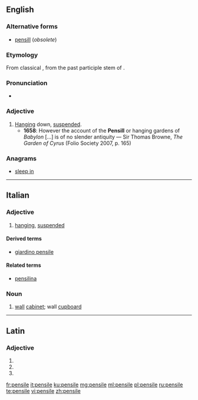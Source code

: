 ==English==

===Alternative forms===
* [[pensill]] (''obsolete'')

===Etymology===
From classical {{etyl|la|en}} {{m|la|pensilis}}, from the past participle stem of {{m|la|pendere||to hang}}.

===Pronunciation===
* {{IPA|/ˈpɛnsaɪl/|lang=en}}

===Adjective===
{{en-adj}}

# [[hanging|Hanging]] down, [[suspended]].
#* '''1658''': However the account of the '''Pensill''' or hanging gardens of ''Babylon'' [...] is of no slender antiquity — Sir Thomas Browne, ''The Garden of Cyrus'' (Folio Society 2007, p. 165)

===Anagrams===
* [[sleep in#English|sleep in]]

----

==Italian==

===Adjective===
{{it-adj|pensil|e|i}}

# [[hanging]], [[suspended]]

====Derived terms====
* [[giardino pensile]]

====Related terms====
* [[pensilina]]

===Noun===
{{it-noun|m}}

# [[wall]] [[cabinet]]; wall [[cupboard]]

----

==Latin==

===Adjective===
{{la-adj-form|pensile}}

# {{inflection of|pensilis||nom|n|s|lang=la}}
# {{inflection of|pensilis||acc|n|s|lang=la}}
# {{inflection of|pensilis||voc|n|s|lang=la}}

[[fr:pensile]]
[[it:pensile]]
[[ku:pensile]]
[[mg:pensile]]
[[ml:pensile]]
[[pl:pensile]]
[[ru:pensile]]
[[te:pensile]]
[[vi:pensile]]
[[zh:pensile]]